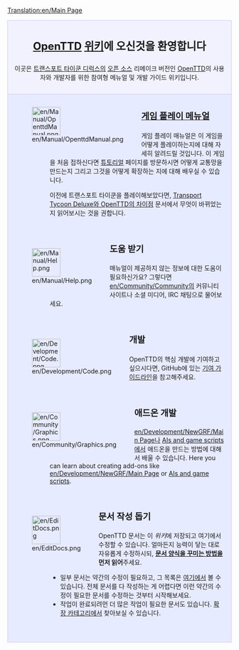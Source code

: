 [[Translation:en/Main Page]]

<div style="background-color: #f1f2fe; border: 1px solid #c7c8fe; margin: 0; padding: 1em 1em 1em 1em; text-align:center">
<div style="font-size:1.7em; font-weight:bold"><span class="plainlinks">[http://www.openttd.org/ OpenTTD]</span> [http://wikipedia.org/wiki/Wiki 위키]에 오신것을 환영합니다</div>
이곳은 [[ko/트랜스포트 타이쿤 디럭스|트랜스포트 타이쿤 디럭스]]의 [http://www.opensource.org/ 오픈 소스] 리메이크 버전인 [http://www.openttd.org OpenTTD]의 사용자와 개발자를 위한 참여형 메뉴얼 및 개발 가이드 위키입니다.
</div>

<div style="background-color: #E7EBFF; border: 1px solid #c7c8fe; border-top:none; padding: 1em 1em 0em 1em; margin-bottom:2em">
<div style="float:left">[[File:en/Manual/OpenttdManual.png|64px]]</div>
<div style="margin-left:80px; margin-bottom:4em">
<div style="font-size:1.4em; font-weight:bold">[[ko/Manual/Main Page|게임 플레이 메뉴얼]]</div>
게임 플레이 매뉴얼은 이 게임을 어떻게 플레이하는지에 대해 자세히 알려드릴 것입니다. 이 게임을 처음 접하신다면 [[ko/Manual/Tutorial/Main Page|튜토리얼]] 페이지를 방문하시면 어떻게 교통망을 만드는지 그리고 그것을 어떻게 확장하는 지에 대해 배우실 수 있습니다.

이전에 트랜스포트 타이쿤을 플레이해보았다면, [[ko/Transport Tycoon Deluxe와 OpenTTD의 차이점|Transport Tycoon Deluxe와 OpenTTD의 차이점]] 문서에서 무엇이 바뀌었는지 읽어보시는 것을 권합니다.
</div>

<div style="float:left">[[File:en/Manual/Help.png|64px]]</div>
<div style="margin-left:80px; margin-bottom:4em">
<div style="font-size:1.4em; font-weight:bold">도움 받기</div>
매뉴얼이 제공하지 않는 정보에 대한 도움이 필요하신가요? 그렇다면 [[en/Community/Community]]의 커뮤니티 사이트나 소셜 미디어, IRC 채팅으로 물어보세요.
</div>

<div style="float:left">[[File:en/Development/Code.png|64px]]</div>
<div style="margin-left:80px; margin-bottom:4em">
<div style="font-size:1.4em; font-weight:bold">개발</div>
OpenTTD의 핵심 개발에 기여하고 싶으시다면, GitHub에 있는 [https://github.com/OpenTTD/OpenTTD/blob/master/CONTRIBUTING.md 기여 가이드라인]을 참고해주세요.
</div>

<div style="float:left">[[File:en/Community/Graphics.png|64px]]</div>
<div style="margin-left:80px; margin-bottom:4em">
<div style="font-size:1.4em; font-weight:bold">애드온 개발</div>
[[en/Development/NewGRF/Main Page]]나 [[en/Development/Script/Main Page|AIs and game scripts]]에서 애드온을 만드는 방법에 대해서 배울 수 있습니다.
Here you can learn about creating add-ons like [[en/Development/NewGRF/Main Page]] or [[en/Development/Script/Main Page|AIs and game scripts]].
</div>

<div style="float:left">[[File:en/EditDocs.png|64px]]</div>
<div style="margin-left:80px; margin-bottom:4em">
<div style="font-size:1.4em; font-weight:bold">문서 작성 돕기</div>
OpenTTD 문서는 이 <em>위키</em>에 저장되고 여기에서 수정할 수 있습니다. 얼마든지 능력이 닿는 대로 자유롭게 수정하시되, '''[[ko/문서 양식|문서 양식을 꾸미는 방법]]을 먼저 읽어'''주세요.
* 일부 문서는 약간의 수정이 필요하고, 그 목록은 [[:Category:en/To do|여기]]에서 볼 수 있습니다. 전체 문서를 다 작성하는 게 어렵다면 이런 약간의 수정이 필요한 문서를 수정하는 것부터 시작해보세요.
* 작업이 완료되려먼 더 많은 작업이 필요한 문서도 있습니다. [[:Category:en/Articles to be expanded|확장 카테고리]]에서 찾아보실 수 있습니다.
</div>

</div>
